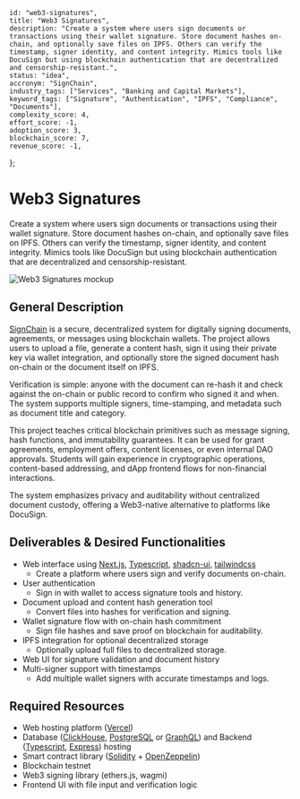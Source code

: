     id: "web3-signatures",
    title: "Web3 Signatures",
    description: "Create a system where users sign documents or transactions using their wallet signature. Store document hashes on-chain, and optionally save files on IPFS. Others can verify the timestamp, signer identity, and content integrity. Mimics tools like DocuSign but using blockchain authentication that are decentralized and censorship-resistant.",
    status: "idea",
    accronym: "SignChain",
    industry_tags: ["Services", "Banking and Capital Markets"],
    keyword_tags: ["Signature", "Authentication", "IPFS", "Compliance", "Documents"],
    complexity_score: 4,
    effort_score: -1,
    adoption_score: 3,
    blockchain_score: 7,
    revenue_score: -1,
};

# Web3 Signatures

Create a system where users sign documents or transactions using their wallet signature. Store document hashes on-chain, and optionally save files on IPFS. Others can verify the timestamp, signer identity, and content integrity. Mimics tools like DocuSign but using blockchain authentication that are decentralized and censorship-resistant.

![Web3 Signatures mockup](/images/project/web3-signatures.jpg)

## General Description

[SignChain](https://signchain.monark.io) is a secure, decentralized system for digitally signing documents, agreements, or messages using blockchain wallets. The project allows users to upload a file, generate a content hash, sign it using their private key via wallet integration, and optionally store the signed document hash on-chain or the document itself on IPFS.

Verification is simple: anyone with the document can re-hash it and check against the on-chain or public record to confirm who signed it and when. The system supports multiple signers, time-stamping, and metadata such as document title and category.

This project teaches critical blockchain primitives such as message signing, hash functions, and immutability guarantees. It can be used for grant agreements, employment offers, content licenses, or even internal DAO approvals. Students will gain experience in cryptographic operations, content-based addressing, and dApp frontend flows for non-financial interactions.

The system emphasizes privacy and auditability without centralized document custody, offering a Web3-native alternative to platforms like DocuSign.

## Deliverables & Desired Functionalities

- Web interface using [Next.js](https://nextjs.org/), [Typescript](https://www.typescriptlang.org/), [shadcn-ui](https://ui.shadcn.com/), [tailwindcss](https://tailwindcss.com/)
   - Create a platform where users sign and verify documents on-chain.
- User authentication 
   - Sign in with wallet to access signature tools and history.
- Document upload and content hash generation tool
   - Convert files into hashes for verification and signing.
- Wallet signature flow with on-chain hash commitment
   - Sign file hashes and save proof on blockchain for auditability.
- IPFS integration for optional decentralized storage
   - Optionally upload full files to decentralized storage.
- Web UI for signature validation and document history
- Multi-signer support with timestamps
   - Add multiple wallet signers with accurate timestamps and logs.

## Required Resources

- Web hosting platform ([Vercel](https://www.vercel.com/))
- Database ([ClickHouse](https://clickhouse.com/), [PostgreSQL](https://www.postgresql.org/) or [GraphQL](https://graphql.org/)) and Backend ([Typescript](https://www.typescriptlang.org/), [Express](https://expressjs.com/)) hosting
- Smart contract library ([Solidity](https://soliditylang.org/) + [OpenZeppelin](https://www.openzeppelin.com/))
- Blockchain testnet
- Web3 signing library (ethers.js, wagmi)
- Frontend UI with file input and verification logic

